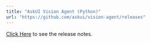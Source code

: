 ---
title: "AskUI Vision Agent (Python)"
url: "https://github.com/askui/vision-agent/releases"
---

[Click Here]("https://github.com/askui/vision-agent/releases") to see the release notes.
